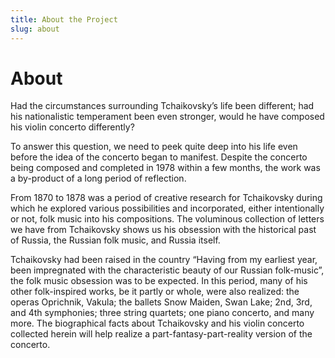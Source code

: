 ```yaml
---
title: About the Project
slug: about
---
```


# About

Had the circumstances surrounding Tchaikovsky’s life been different; had his nationalistic temperament been even stronger, 
would he have composed his violin concerto differently? 

To answer this question, we need to peek quite deep into his life even before the idea of the concerto began to manifest. 
Despite the concerto being composed and completed in 1978 within a few months, the work was a by-product of a long period of reflection.

From 1870 to 1878 was a period of creative research for Tchaikovsky during which he explored various possibilities and incorporated, either 
intentionally or not, folk music into his compositions. The voluminous collection of letters we have from Tchaikovsky shows us his obsession 
with the historical past of Russia, the Russian folk music, and Russia itself. 

Tchaikovsky had been raised in the country “Having from my earliest year, been impregnated with the characteristic beauty of our 
Russian folk-music”, the folk music obsession was to be expected. In this period, many of his other folk-inspired works, 
be it partly or whole, were also realized: the operas Oprichnik, 
Vakula; the ballets Snow Maiden, Swan Lake; 2nd, 3rd, and 4th symphonies; three string quartets; 
one piano concerto, and many more. 
The biographical facts about Tchaikovsky and his violin concerto collected herein will help realize a 
part-fantasy-part-reality version of the concerto.

